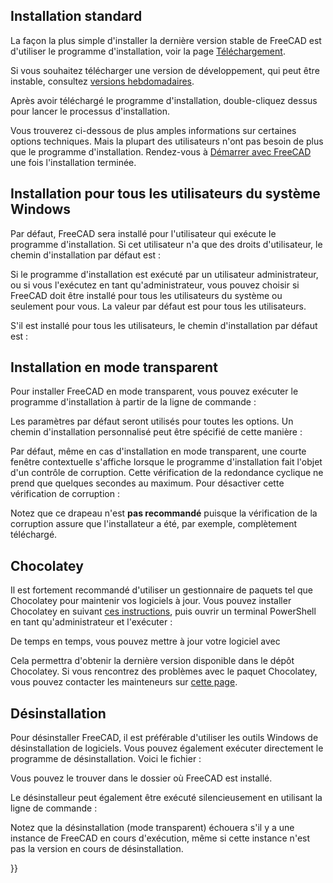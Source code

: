 <languages/>

{{Docnav/fr
|[[Feature_list/fr|Liste des fonctionnalités]]
|[[Installing_on_Linux/fr|Installation sous Linux]]
}}

{{TOCright}}

<span id="Standard_Installation"></span>
== Installation standard ==

La façon la plus simple d'installer la dernière version stable de FreeCAD est d'utiliser le programme d'installation, voir la page [[Download/fr|Téléchargement]].

Si vous souhaitez télécharger une version de développement, qui peut être instable, consultez [https://github.com/FreeCAD/FreeCAD/releases versions hebdomadaires].

Après avoir téléchargé le programme d'installation, double-cliquez dessus pour lancer le processus d'installation.

Vous trouverez ci-dessous de plus amples informations sur certaines options techniques. Mais la plupart des utilisateurs n'ont pas besoin de plus que le programme d'installation. Rendez-vous à [[Getting started/fr|Démarrer avec FreeCAD]] une fois l'installation terminée.

<span id="Installation_for_all_users_of_the_Windows_system"></span>
== Installation pour tous les utilisateurs du système Windows ==

Par défaut, FreeCAD sera installé pour l'utilisateur qui exécute le programme d'installation. Si cet utilisateur n'a que des droits d'utilisateur, le chemin d'installation par défaut est :
: {{FileName|C:\Users\<username>\AppData\Local\Programs\FreeCAD X.YY}}

Si le programme d'installation est exécuté par un utilisateur administrateur, ou si vous l'exécutez en tant qu'administrateur, vous pouvez choisir si FreeCAD doit être installé pour tous les utilisateurs du système ou seulement pour vous. La valeur par défaut est pour tous les utilisateurs.

S'il est installé pour tous les utilisateurs, le chemin d'installation par défaut est :
: {{FileName|C:\Program Files\FreeCAD X.YY}}

<span id="Silent_Installation"></span>
== Installation en mode transparent ==

Pour installer FreeCAD en mode transparent, vous pouvez exécuter le programme d'installation à partir de la ligne de commande :

{{Code|lang=text|code=
FreeCAD-~.exe /S
}}
Les paramètres par défaut seront utilisés pour toutes les options. Un chemin d'installation personnalisé peut être spécifié de cette manière :

{{Code|lang=text|code=
FreeCAD-~.exe /S /D=A path to FreeCAD with spaces
}}

Par défaut, même en cas d'installation en mode transparent, une courte fenêtre contextuelle s'affiche lorsque le programme d'installation fait l'objet d'un contrôle de corruption. Cette vérification de la redondance cyclique ne prend que quelques secondes au maximum. Pour désactiver cette vérification de corruption :

{{Code|lang=text|code=
FreeCAD-~.exe /S /NCRC
}}

Notez que ce drapeau {{Incode|/NCRC}} n'est '''pas recommandé''' puisque la vérification de la corruption assure que l'installateur a été, par exemple, complètement téléchargé.

== Chocolatey ==

Il est fortement recommandé d'utiliser un gestionnaire de paquets tel que Chocolatey pour maintenir vos logiciels à jour. Vous pouvez installer Chocolatey en suivant [https://chocolatey.org/install ces instructions], puis ouvrir un terminal PowerShell en tant qu'administrateur et l'exécuter :

{{Code|lang=text|code=
choco install freecad
}} 

De temps en temps, vous pouvez mettre à jour votre logiciel avec

{{Code|lang=text|code=
choco upgrade freecad
}}

Cela permettra d'obtenir la dernière version disponible dans le dépôt Chocolatey. Si vous rencontrez des problèmes avec le paquet Chocolatey, vous pouvez contacter les mainteneurs sur [https://chocolatey.org/packages/freecad cette page]. 

<span id="Uninstallation"></span>
== Désinstallation ==

Pour désinstaller FreeCAD, il est préférable d'utiliser les outils Windows de désinstallation de logiciels. Vous pouvez également exécuter directement le programme de désinstallation. Voici le fichier :
: {{FileName|Uninstall-FreeCAD.exe}}
Vous pouvez le trouver dans le dossier où FreeCAD est installé.

Le désinstalleur peut également être exécuté silencieusement en utilisant la ligne de commande :

{{Code|lang=text|code=
Uninstall-FreeCAD.exe /S}}

Notez que la désinstallation (mode transparent) échouera s'il y a une instance de FreeCAD en cours d'exécution, même si cette instance n'est pas la version en cours de désinstallation.


{{Docnav/fr
|[[Feature_list/fr|Liste des fonctionnalités]]
|[[Installing_on_Linux/fr|Installation sous Linux]]
}}

{{Userdocnavi{{#translation:}}}}
